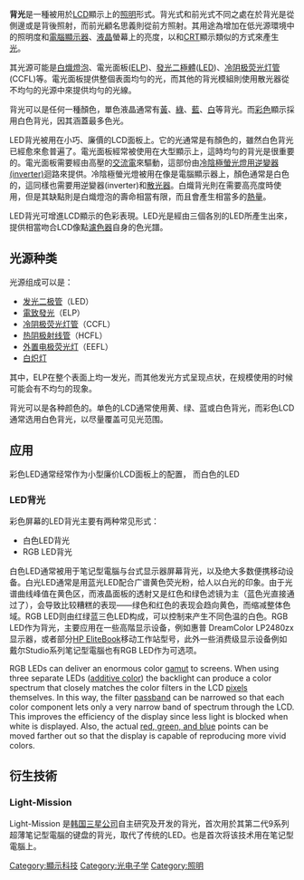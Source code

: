 
'''背光'''是一種被用於[[LCD|LCD]]顯示上的[[照明|照明]]形式。背光式和前光式不同之處在於背光是從側邊或是背後照射，而前光顧名思義則從前方照射。其用途為增加在低光源環境中的照明度和[[電腦|電腦]][[顯示器|顯示器]]、[[液晶|液晶]]螢幕上的亮度，以和[[CRT|CRT]]顯示類似的方式來產生[[光|光]]。

其光源可能是[[白熾燈泡|白熾燈泡]]、電光面板([[电致发光|ELP]])、[[發光二極體|發光二極體]]([[LED|LED]])、[[冷阴极荧光灯管|冷阴极荧光灯管]](CCFL)等。電光面板提供整個表面均勻的光，而其他的背光模組則使用散光器從不均勻的光源中來提供均勻的光線。

背光可以是任何一種顏色，單色液晶通常有[[黃|黃]]、[[綠|綠]]、[[藍|藍]]、[[白|白]]等背光。而[[彩色|彩色]]顯示採用白色背光，因其涵蓋最多色光。

LED背光被用在小巧、廉價的LCD面板上。它的光通常是有顏色的，雖然白色背光已經愈來愈普遍了。電光面板經常被使用在大型顯示上，這時均勻的背光是很重要的。電光面板需要經由高壓的[[交流電|交流電]]來驅動，這部份由[[冷陰極螢光燈用逆變器|冷陰極螢光燈用逆變器 (inverter)]]迴路來提供。冷陰極螢光燈被用在像是電腦顯示器上，顏色通常是白色的，這同樣也需要用逆變器(inverter)和[[散光器|散光器]]。白熾背光則在需要高亮度時使用，但是其缺點則是白熾燈泡的壽命相當有限，而且會產生相當多的[[熱量|熱量]]。

LED背光可增進LCD顯示的色彩表現。LED光是經由三個各別的LED所產生出來，提供相當吻合LCD像點[[濾色器|濾色器]]自身的色光譜。

==光源种类==
光源组成可以是：
*[[发光二极管|发光二极管]]（LED）
*[[電致發光|電致發光]]（ELP）
*[[冷阴极荧光灯管|冷阴极荧光灯管]]（CCFL）
*[[热阴极射线管|热阴极射线管]]（HCFL）
*[[外置电极荧光灯|外置电极荧光灯]]（EEFL）
*[[白炽灯|白炽灯]]
其中，ELP在整个表面上均一发光，而其他发光方式呈现点状，在规模使用的时候可能会有不均匀的现象。

背光可以是各种颜色的。单色的LCD通常使用黄、绿、蓝或白色背光，而彩色LCD通常选用白色背光，以尽量覆盖可见光范围。
==应用==
彩色LED通常经常作为小型廉价LCD面板上的配置，
而白色的LED
===LED背光===
彩色屏幕的LED背光主要有两种常见形式：
*白色LED背光
*RGB LED背光

白色LED通常被用于笔记型電腦与台式显示器屏幕背光，以及绝大多数便携移动设备。白光LED通常是用蓝光LED配合广谱黄色荧光粉，给人以白光的印象。由于光谱曲线峰值在黄色区，而液晶面板的透射又是红色和绿色滤镜为主（蓝色光直接通过了），会导致比较糟糕的表现——绿色和红色的表现会趋向黄色，而缩减整体色域。RGB LED则由红绿蓝三色LED构成，可以控制来产生不同色温的白色。RGB LED作为背光，主要应用在一些高階显示设备，例如惠普 DreamColor LP2480zx 显示器，或者部分[[HP_EliteBook|HP EliteBook]]移动工作站型号，此外一些消费级显示设备例如戴尔Studio系列笔记型電腦也有RGB LED作为可选项。

RGB LEDs can deliver an enormous color [[gamut|gamut]] to screens. When using three separate LEDs ([[additive_color|additive color]]) the backlight can produce a color spectrum that closely matches the color filters in the LCD [[pixel|pixel]]s themselves. In this way, the filter [[passband|passband]] can be narrowed so that each color component lets only a very narrow band of spectrum through the LCD. This improves the efficiency of the display since less light is blocked when white is displayed. Also, the actual [[RGB_color_model|red, green, and blue]] points can be moved farther out so that the display is capable of reproducing more vivid colors.

==衍生技術==
===Light-Mission===
Light-Mission 是[[韩国|韩国]][[三星公司|三星公司]]自主研究及开发的背光，首次用於其第二代9系列超薄笔记型電腦的键盘的背光，取代了传统的LED。也是首次将该技术用在笔记型電腦上。

{{液晶}}

[[Category:顯示科技|Category:顯示科技]]
[[Category:光电子学|Category:光电子学]]
[[Category:照明|Category:照明]]